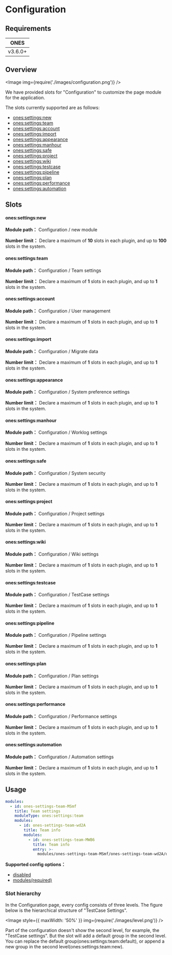 # Configuration


## Requirements

|  ONES   |
| :-----: |
| v3.6.0+ |

## Overview

<Image img={require('./images/configuration.png')} />

We have provided slots for "Configuration" to customize the page module for the application.

The slots currently supported are as follows:

- [ones:settings:new](#onessettingsnew)
- [ones:settings:team](#onessettingsteam)
- [ones:settings:account](#onessettingsaccount)
- [ones:settings:import](#onessettingsimport)
- [ones:settings:appearance](#onessettingsappearance)
- [ones:settings:manhour](#onessettingsmanhour)
- [ones:settings:safe](#onessettingssafe)
- [ones:settings:project](#onessettingsproject)
- [ones:settings:wiki](#onessettingswiki)
- [ones:settings:testcase](#onessettingstestcase)
- [ones:settings:pipeline](#onessettingspipeline)
- [ones:settings:plan](#onessettingsplan)
- [ones:settings:performance](#onessettingsperformance)
- [ones:settings:automation](#onessettingsautomation)

## Slots

#### ones:settings:new

**Module path：** Configuration / new module

**Number limit：** Declare a maximum of **10** slots in each plugin, and up to **100** slots in the system.

#### ones:settings:team

**Module path：** Configuration / Team settings

**Number limit：** Declare a maximum of **1** slots in each plugin, and up to **1** slots in the system.

#### ones:settings:account

**Module path：** Configuration / User management

**Number limit：** Declare a maximum of **1** slots in each plugin, and up to **1** slots in the system.

#### ones:settings:import

**Module path：** Configuration / Migrate data

**Number limit：** Declare a maximum of **1** slots in each plugin, and up to **1** slots in the system.

#### ones:settings:appearance

**Module path：** Configuration / System preference settings

**Number limit：** Declare a maximum of **1** slots in each plugin, and up to **1** slots in the system.

#### ones:settings:manhour

**Module path：** Configuration / Worklog settings

**Number limit：** Declare a maximum of **1** slots in each plugin, and up to **1** slots in the system.

#### ones:settings:safe

**Module path：** Configuration / System security

**Number limit：** Declare a maximum of **1** slots in each plugin, and up to **1** slots in the system.

#### ones:settings:project

**Module path：** Configuration / Project settings

**Number limit：** Declare a maximum of **1** slots in each plugin, and up to **1** slots in the system.

#### ones:settings:wiki

**Module path：** Configuration / Wiki settings

**Number limit：** Declare a maximum of **1** slots in each plugin, and up to **1** slots in the system.

#### ones:settings:testcase

**Module path：** Configuration / TestCase settings

**Number limit：** Declare a maximum of **1** slots in each plugin, and up to **1** slots in the system.

#### ones:settings:pipeline

**Module path：** Configuration / Pipeline settings

**Number limit：** Declare a maximum of **1** slots in each plugin, and up to **1** slots in the system.

#### ones:settings:plan

**Module path：** Configuration / Plan settings

**Number limit：** Declare a maximum of **1** slots in each plugin, and up to **1** slots in the system.

#### ones:settings:performance

**Module path：** Configuration / Performance settings

**Number limit：** Declare a maximum of **1** slots in each plugin, and up to **1** slots in the system.

#### ones:settings:automation

**Module path：** Configuration / Automation settings

**Number limit：** Declare a maximum of **1** slots in each plugin, and up to **1** slots in the system.

## Usage

```yaml
modules:
  - id: ones-settings-team-MSmf
    title: Team settings
    moduleType: ones:settings:team
    modules:
      - id: ones-settings-team-wd2A
        title: Team info
        modules:
          - id: ones-settings-team-MWB6
            title: Team info
            entry: >-
              modules/ones-settings-team-MSmf/ones-settings-team-wd2A/ones-settings-team-MWB6/index.html
```

**Supported config options：**

- [disabled](../../../../reference/config/plugin.yaml#disabled)
- [modules(required)](../../../../reference/config/plugin.yaml#subModule)

### Slot hierarchy

In the Configuration page, every config consists of three levels. The figure below is the hierarchical structure of "TestCase Settings".

<Image style={{ maxWidth: '50%' }} img={require('./images/level.png')} />

Part of the configuration doesn't show the second level, for example, the "TestCase settings". But the slot will add a
default group in the second level. You can replace the default group(ones:settings:team:default), or append a new group
in the second level(ones:settings:team:new).

